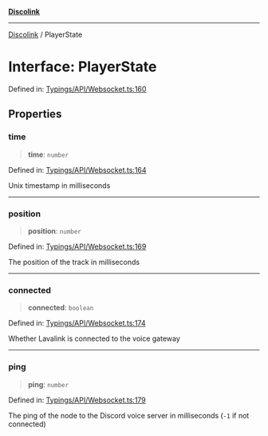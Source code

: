 [**Discolink**](../README.md)

***

[Discolink](../globals.md) / PlayerState

# Interface: PlayerState

Defined in: [Typings/API/Websocket.ts:160](https://github.com/Archayu/discolink/blob/ddfd70ea55cc6996bf3567765f64fb3824cd3f79/src/Typings/API/Websocket.ts#L160)

## Properties

### time

> **time**: `number`

Defined in: [Typings/API/Websocket.ts:164](https://github.com/Archayu/discolink/blob/ddfd70ea55cc6996bf3567765f64fb3824cd3f79/src/Typings/API/Websocket.ts#L164)

Unix timestamp in milliseconds

***

### position

> **position**: `number`

Defined in: [Typings/API/Websocket.ts:169](https://github.com/Archayu/discolink/blob/ddfd70ea55cc6996bf3567765f64fb3824cd3f79/src/Typings/API/Websocket.ts#L169)

The position of the track in milliseconds

***

### connected

> **connected**: `boolean`

Defined in: [Typings/API/Websocket.ts:174](https://github.com/Archayu/discolink/blob/ddfd70ea55cc6996bf3567765f64fb3824cd3f79/src/Typings/API/Websocket.ts#L174)

Whether Lavalink is connected to the voice gateway

***

### ping

> **ping**: `number`

Defined in: [Typings/API/Websocket.ts:179](https://github.com/Archayu/discolink/blob/ddfd70ea55cc6996bf3567765f64fb3824cd3f79/src/Typings/API/Websocket.ts#L179)

The ping of the node to the Discord voice server in milliseconds (`-1` if not connected)
